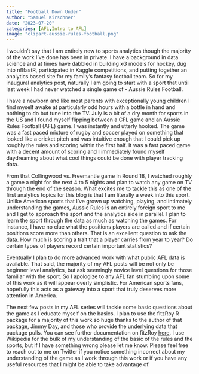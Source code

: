 ```yaml
---
title: "Football Down Under"
author: "Samuel Kirschner"
date: "2023-07-20"
categories: [AFL,Intro to AFL]
image: "clipart-aussie-rules-football.png"
---
```


I wouldn't say that I am entirely new to sports analytics though the majority of the work I've done has been in private. I have a background in data science and at times have dabbled in building xG models for hockey, dug into nflfastR, participated in Kaggle competitions, and putting together an analytics based site for my family's fantasy football team. So for my inaugural analytics post, naturally I am going to start with a sport that until last week I had never watched a single game of - Aussie Rules Football.

I have a newborn and like most parents with exceptionally young children I find myself awake at particularly odd hours with a bottle in hand and nothing to do but tune into the TV. July is a bit of a dry month for sports in the US and I found myself flipping between a CFL game and an Aussie Rules Football (AFL) game. I was instantly and utterly hooked. The game was a fast paced mixture of rugby and soccer played on something that looked like a cricket pitch and was intuitive enough that I could pick up roughly the rules and scoring within the first half. It was a fast paced game with a decent amount of scoring and I immediately found myself daydreaming about what cool things could be done with player tracking data.

From that Collingwood vs. Freemantle game in Round 18, I watched roughly a game a night for the next 4 to 5 nights and plan to watch any game on TV through the end of the season. What excites me to tackle this as one of the first analytics topics for this blog is that I am literally a week into this sport. Unlike American sports that I've grown up watching, playing, and intimately understanding the games, Aussie Rules is an entirely foreign sport to me and I get to approach the sport and the analytics side in parallel. I plan to learn the sport through the data as much as watching the games. For instance, I have no clue what the positions players are called and if certain positions score more than others. That is an excellent question to ask the data. How much is scoring a trait that a player carries from year to year? Do certain types of players record certain important statistics?

Eventually I plan to do more advanced work with what public AFL data is available. That said, the majority of my AFL posts will be not only be beginner level analytics, but ask seemingly novice level questions for those familiar with the sport. So I apologize to any AFL fan stumbling upon some of this work as it will appear overly simplistic. For American sports fans, hopefully this acts as a gateway into a sport that truly deserves more attention in America.

The next few posts in my AFL series will tackle some basic questions about the game as I educate myself on the basics. I plan to use the fitzRoy R package for a majority of this work so huge thanks to the author of that package, Jimmy Day, and those who provide the underlying data that package pulls. You can see further documentation on fitzRoy [here](https://cran.r-project.org/web/packages/fitzRoy/fitzRoy.pdf). I use Wikipedia for the bulk of my understanding of the basic of the rules and the sports, but if I have something wrong please let me know. Please feel free to reach out to me on Twitter if you notice something incorrect about my understanding of the game as I work through this work or if you have any useful resources that I might be able to take advantage of.
